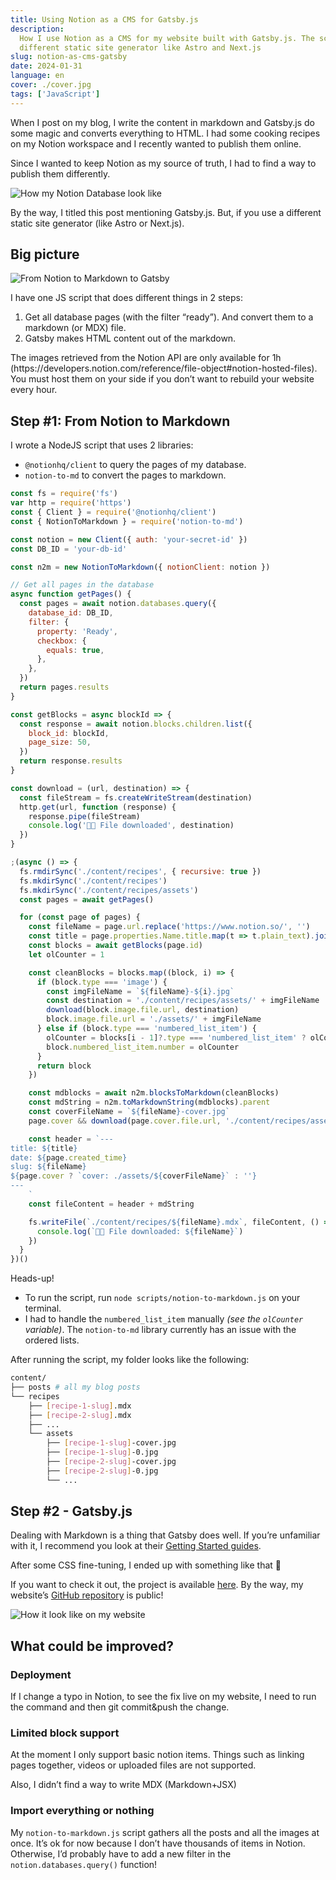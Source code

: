 ```yaml
---
title: Using Notion as a CMS for Gatsby.js
description:
  How I use Notion as a CMS for my website built with Gatsby.js. The script can also be used with
  different static site generator like Astro and Next.js
slug: notion-as-cms-gatsby
date: 2024-01-31
language: en
cover: ./cover.jpg
tags: ['JavaScript']
---
```



When I post on my blog, I write the content in markdown and Gatsby.js do some magic and converts
everything to HTML. I had some cooking recipes on my Notion workspace and I recently wanted to
publish them online.

Since I wanted to keep Notion as my source of truth, I had to find a way to publish them
differently.

![How my Notion Database look like](./recipe-box-notion.png)

By the way, I titled this post mentioning Gatsby.js. But, if you use a different static site
generator (like Astro or Next.js).

## Big picture

![From Notion to Markdown to Gatsby](./md-to-gatsby.png)

I have one JS script that does different things in 2 steps:

1. Get all database pages (with the filter “ready”). And convert them to a markdown (or MDX) file.
2. Gatsby makes HTML content out of the markdown.

<Warning title="About the images">
  The images retrieved from the Notion API are only available for 1h
  (https://developers.notion.com/reference/file-object#notion-hosted-files). You must host them on
  your side if you don’t want to rebuild your website every hour.
</Warning>

## Step #1: From Notion to Markdown

I wrote a NodeJS script that uses 2 libraries:

- `@notionhq/client` to query the pages of my database.
- `notion-to-md` to convert the pages to markdown.

```jsx title="scripts/notion-to-markdown.js"
const fs = require('fs')
var http = require('https')
const { Client } = require('@notionhq/client')
const { NotionToMarkdown } = require('notion-to-md')

const notion = new Client({ auth: 'your-secret-id' })
const DB_ID = 'your-db-id'

const n2m = new NotionToMarkdown({ notionClient: notion })

// Get all pages in the database
async function getPages() {
  const pages = await notion.databases.query({
    database_id: DB_ID,
    filter: {
      property: 'Ready',
      checkbox: {
        equals: true,
      },
    },
  })
  return pages.results
}

const getBlocks = async blockId => {
  const response = await notion.blocks.children.list({
    block_id: blockId,
    page_size: 50,
  })
  return response.results
}

const download = (url, destination) => {
  const fileStream = fs.createWriteStream(destination)
  http.get(url, function (response) {
    response.pipe(fileStream)
    console.log('👨‍🍳 File downloaded', destination)
  })
}

;(async () => {
  fs.rmdirSync('./content/recipes', { recursive: true })
  fs.mkdirSync('./content/recipes')
  fs.mkdirSync('./content/recipes/assets')
  const pages = await getPages()

  for (const page of pages) {
    const fileName = page.url.replace('https://www.notion.so/', '')
    const title = page.properties.Name.title.map(t => t.plain_text).join()
    const blocks = await getBlocks(page.id)
    let olCounter = 1

    const cleanBlocks = blocks.map((block, i) => {
      if (block.type === 'image') {
        const imgFileName = `${fileName}-${i}.jpg`
        const destination = './content/recipes/assets/' + imgFileName
        download(block.image.file.url, destination)
        block.image.file.url = './assets/' + imgFileName
      } else if (block.type === 'numbered_list_item') {
        olCounter = blocks[i - 1]?.type === 'numbered_list_item' ? olCounter + 1 : 1
        block.numbered_list_item.number = olCounter
      }
      return block
    })

    const mdblocks = await n2m.blocksToMarkdown(cleanBlocks)
    const mdString = n2m.toMarkdownString(mdblocks).parent
    const coverFileName = `${fileName}-cover.jpg`
    page.cover && download(page.cover.file.url, './content/recipes/assets/' + coverFileName)

    const header = `---
title: ${title}
date: ${page.created_time}
slug: ${fileName}
${page.cover ? `cover: ./assets/${coverFileName}` : ''}
---
    `
    const fileContent = header + mdString

    fs.writeFile(`./content/recipes/${fileName}.mdx`, fileContent, () => {
      console.log(`👨‍🍳 File downloaded: ${fileName}`)
    })
  }
})()
```

Heads-up!

- To run the script, run `node scripts/notion-to-markdown.js` on your terminal.
- I had to handle the `numbered_list_item` manually _(see the `olCounter` variable)_. The
  `notion-to-md` library currently has an issue with the ordered lists.

After running the script, my folder looks like the following:

```sh
content/
├── posts # all my blog posts
└── recipes
    ├── [recipe-1-slug].mdx
    ├── [recipe-2-slug].mdx
    ├── ...
    └── assets
        ├── [recipe-1-slug]-cover.jpg
        ├── [recipe-1-slug]-0.jpg
        ├── [recipe-2-slug]-cover.jpg
        ├── [recipe-2-slug]-0.jpg
        └── ...
```

## Step #2 - Gatsby.js

Dealing with Markdown is a thing that Gatsby does well. If you’re unfamiliar with it, I recommend
you look at their
[Getting Started guides](https://www.gatsbyjs.com/docs/how-to/routing/adding-markdown-pages/).

After some CSS fine-tuning, I ended up with something like that 🥳

If you want to check it out, the project is available [here](https://maxpou.fr/recipes). By the way,
my website’s [GitHub repository](https://github.com/maxpou/maxpou.fr) is public!

![How it look like on my website](./kitchen-preview.png)

## What could be improved?

### Deployment

If I change a typo in Notion, to see the fix live on my website, I need to run the command and then
git commit&push the change.

### Limited block support

At the moment I only support basic notion items. Things such as linking pages together, videos or
uploaded files are not supported.

Also, I didn’t find a way to write MDX (Markdown+JSX)

### Import everything or nothing

My `notion-to-markdown.js` script gathers all the posts and all the images at once. It’s ok for now
because I don’t have thousands of items in Notion. Otherwise, I’d probably have to add a new filter
in the `notion.databases.query()` function!
